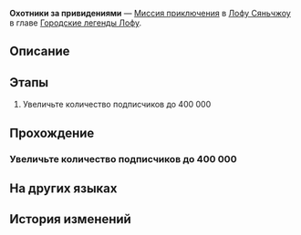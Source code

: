 {{Дополнить|Диалоги.}}
{{Миссия Инфобокс
|id              = 8015197
|Название        = 
|Изображение     = Миссия Освоения Охотники за привидениями.png
|Тип             = Миссия приключения
|События         = 
|Глава           = Городские легенды Лофу
|Условия         = Достигните фазы 3 в событии [[Лисья история о привидениях]]
|Персонажи       = Первопроходец
|СтартЛокация    = Сад безмятежности
|Мир             = Лофу Сяньчжоу
|Локации         = Сад безмятежности
|Предыдущая      = 
|Следующая       = 
|Награды         = 
}}
'''Охотники за привидениями''' — [[Миссия приключения]] в [[Лофу Сяньчжоу]] в главе [[Городские легенды Лофу]].

==Описание==
{{Описание|<!--официальное описание из Перекрёстка судеб-->}}

==Этапы==
# Увеличьте количество подписчиков до 400 000

==Прохождение==
{{Дополнить}}


===Увеличьте количество подписчиков до 400 000===
{{Описание миссии|локация=Сад безмятежности|«Страшилки Лофу», когда-то неприметный портал для любителей сверхъестественного, превратился в процветающее сообщество, где жители Лофу Сяньчжоу обмениваются историями и слухами.<br />Постарайтесь расширить сферу своего влияния, поскольку это поможет вам не только получить необходимую информацию, но и позволит действовать открыто от имени уважаемого отряда Охотников за привидениями.}}
{{Диалог Начало}}

{{Диалог Конец}}

==На других языках==
{{На других языках
|en   = Ghost-Hunting Squad
|zhs  = 捉鬼小队
|zht  = 捉鬼小隊
|ja   = 怪異退治隊
|ko   = 요괴 퇴치팀
|es   = Brigada cazafantasmas
|fr   = Brigade de chasse aux fantômes
|ru   = Охотники за привидениями
|th   = หน่วยล่าท้าผี
|vi   = Biệt Đội Bắt Ma
|de   = Geisterjägertrupp
|id   = Tim Pemburu Hantu
|pt   = Esquadrão Caça-Fantasmas
}}

==История изменений==
{{История изменений|2.7}}
